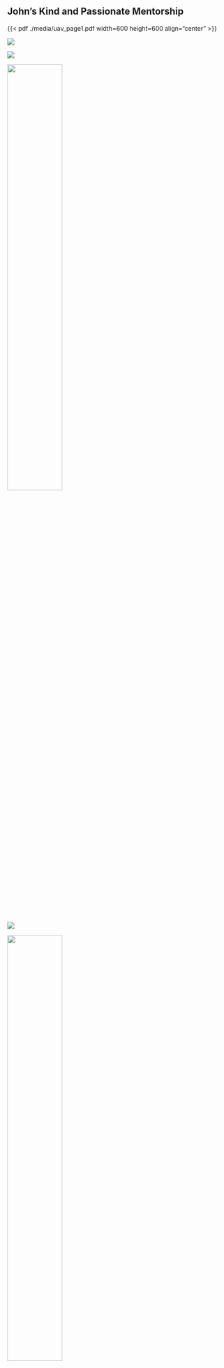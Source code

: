 ## John's Kind and Passionate Mentorship

::: {.r-stack}
::: {.fragment .fade-in-then-out}
{{< pdf ./media/uav_page1.pdf width=600 height=600 align="center" >}}
:::

::: {.fragment .fade-in-then-out}
::::  {layout="[1, 1]"}
![](./media/alex/DSC_1750-Edit.jpg)

![](./media/alex/PXL_20210916_150907007.MP.jpg)
::::
:::

::: {.fragment .fade-in-then-out}
::::  {layout="[1, 1]"}
![](./media/wankun/hooding.jpg){height="50%"}

![](./media/wankun/graduation.jpg){heigth="50%"}
::::
:::

::: {.fragment .fade-in-then-out}
::::  {layout="[1, 1]"}
![](./media/ruthviks_graduation/50353826_00102_0031_scaled.jpg){height="50%"}

![](./media/ruthviks_graduation/50353826_00102_0032_scaled.jpg){heigth="50%"}
::::
:::

:::
